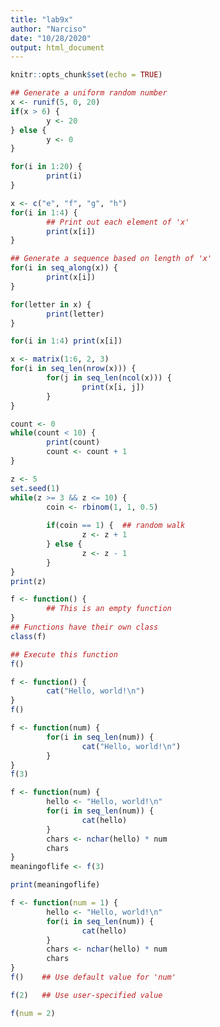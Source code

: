 ```yaml
---
title: "lab9x"
author: "Narciso"
date: "10/28/2020"
output: html_document
---
```


```r
knitr::opts_chunk$set(echo = TRUE)
```

```r


## Generate a uniform random number
x <- runif(5, 0, 20)  
if(x > 6) {
        y <- 20
} else {
        y <- 0
}

for(i in 1:20) {
        print(i)
}

x <- c("e", "f", "g", "h")
for(i in 1:4) {
        ## Print out each element of 'x'
        print(x[i])  
}

## Generate a sequence based on length of 'x'
for(i in seq_along(x)) {   
        print(x[i])
}

for(letter in x) {
        print(letter)
}

for(i in 1:4) print(x[i])

x <- matrix(1:6, 2, 3)
for(i in seq_len(nrow(x))) {
        for(j in seq_len(ncol(x))) {
                print(x[i, j])
        }   
}

count <- 0
while(count < 10) {
        print(count)
        count <- count + 1
}

z <- 5
set.seed(1)
while(z >= 3 && z <= 10) {
        coin <- rbinom(1, 1, 0.5)
        
        if(coin == 1) {  ## random walk
                z <- z + 1
        } else {
                z <- z - 1
        } 
}
print(z)

f <- function() {
        ## This is an empty function
}
## Functions have their own class
class(f) 

## Execute this function
f()       

f <- function() {
        cat("Hello, world!\n")
}
f()

f <- function(num) {
        for(i in seq_len(num)) {
                cat("Hello, world!\n")
        }
}
f(3)

f <- function(num) {
        hello <- "Hello, world!\n"
        for(i in seq_len(num)) {
                cat(hello)
        }
        chars <- nchar(hello) * num
        chars
}
meaningoflife <- f(3)

print(meaningoflife)

f <- function(num = 1) {
        hello <- "Hello, world!\n"
        for(i in seq_len(num)) {
                cat(hello)
        }
        chars <- nchar(hello) * num
        chars
}
f()    ## Use default value for 'num'

f(2)   ## Use user-specified value

f(num = 2)


```

